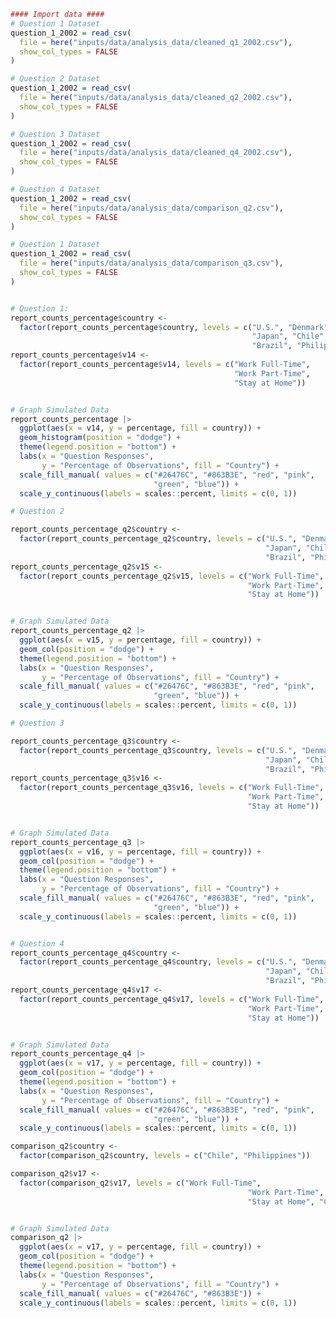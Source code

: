 ```r
#### Import data ####
# Question 1 Dataset
question_1_2002 = read_csv(
  file = here("inputs/data/analysis_data/cleaned_q1_2002.csv"),
  show_col_types = FALSE
)

# Question 2 Dataset
question_1_2002 = read_csv(
  file = here("inputs/data/analysis_data/cleaned_q2_2002.csv"),
  show_col_types = FALSE
)

# Question 3 Dataset
question_1_2002 = read_csv(
  file = here("inputs/data/analysis_data/cleaned_q4_2002.csv"),
  show_col_types = FALSE
)

# Question 4 Dataset
question_1_2002 = read_csv(
  file = here("inputs/data/analysis_data/comparison_q2.csv"),
  show_col_types = FALSE
)

# Question 1 Dataset
question_1_2002 = read_csv(
  file = here("inputs/data/analysis_data/comparison_q3.csv"),
  show_col_types = FALSE
)



```



```r
# Question 1: 
report_counts_percentage$country <- 
  factor(report_counts_percentage$country, levels = c("U.S.", "Denmark", 
                                                      "Japan", "Chile", 
                                                      "Brazil", "Philippines"))
report_counts_percentage$v14 <-
  factor(report_counts_percentage$v14, levels = c("Work Full-Time", 
                                                  "Work Part-Time", 
                                                  "Stay at Home"))


# Graph Simulated Data
report_counts_percentage |>
  ggplot(aes(x = v14, y = percentage, fill = country)) +
  geom_histogram(position = "dodge") +
  theme(legend.position = "bottom") +
  labs(x = "Question Responses",
       y = "Percentage of Observations", fill = "Country") +
  scale_fill_manual( values = c("#26476C", "#863B3E", "red", "pink", 
                                "green", "blue")) +
  scale_y_continuous(labels = scales::percent, limits = c(0, 1))
```


```r

# Question 2

report_counts_percentage_q2$country <- 
  factor(report_counts_percentage_q2$country, levels = c("U.S.", "Denmark", 
                                                         "Japan", "Chile", 
                                                         "Brazil", "Philippines"))
report_counts_percentage_q2$v15 <-
  factor(report_counts_percentage_q2$v15, levels = c("Work Full-Time", 
                                                     "Work Part-Time", 
                                                     "Stay at Home"))


# Graph Simulated Data
report_counts_percentage_q2 |>
  ggplot(aes(x = v15, y = percentage, fill = country)) +
  geom_col(position = "dodge") +
  theme(legend.position = "bottom") +
  labs(x = "Question Responses",
       y = "Percentage of Observations", fill = "Country") +
  scale_fill_manual( values = c("#26476C", "#863B3E", "red", "pink", 
                                "green", "blue")) +
  scale_y_continuous(labels = scales::percent, limits = c(0, 1))

```



```r

# Question 3

report_counts_percentage_q3$country <- 
  factor(report_counts_percentage_q3$country, levels = c("U.S.", "Denmark", 
                                                         "Japan", "Chile", 
                                                         "Brazil", "Philippines"))
report_counts_percentage_q3$v16 <-
  factor(report_counts_percentage_q3$v16, levels = c("Work Full-Time", 
                                                     "Work Part-Time", 
                                                     "Stay at Home"))


# Graph Simulated Data
report_counts_percentage_q3 |>
  ggplot(aes(x = v16, y = percentage, fill = country)) +
  geom_col(position = "dodge") +
  theme(legend.position = "bottom") +
  labs(x = "Question Responses",
       y = "Percentage of Observations", fill = "Country") +
  scale_fill_manual( values = c("#26476C", "#863B3E", "red", "pink", 
                                "green", "blue")) +
  scale_y_continuous(labels = scales::percent, limits = c(0, 1))



```



```r
# Question 4
report_counts_percentage_q4$country <- 
  factor(report_counts_percentage_q4$country, levels = c("U.S.", "Denmark", 
                                                         "Japan", "Chile", 
                                                         "Brazil", "Philippines"))
report_counts_percentage_q4$v17 <-
  factor(report_counts_percentage_q4$v17, levels = c("Work Full-Time", 
                                                     "Work Part-Time", 
                                                     "Stay at Home"))


# Graph Simulated Data
report_counts_percentage_q4 |>
  ggplot(aes(x = v17, y = percentage, fill = country)) +
  geom_col(position = "dodge") +
  theme(legend.position = "bottom") +
  labs(x = "Question Responses",
       y = "Percentage of Observations", fill = "Country") +
  scale_fill_manual( values = c("#26476C", "#863B3E", "red", "pink", 
                                "green", "blue")) +
  scale_y_continuous(labels = scales::percent, limits = c(0, 1))
```


```r
comparison_q2$country <- 
  factor(comparison_q2$country, levels = c("Chile", "Philippines"))

comparison_q2$v17 <-
  factor(comparison_q2$v17, levels = c("Work Full-Time", 
                                                     "Work Part-Time", 
                                                     "Stay at Home", "Can't Choose", "No Answer"))


# Graph Simulated Data
comparison_q2 |>
  ggplot(aes(x = v17, y = percentage, fill = country)) +
  geom_col(position = "dodge") +
  theme(legend.position = "bottom") +
  labs(x = "Question Responses",
       y = "Percentage of Observations", fill = "Country") +
  scale_fill_manual( values = c("#26476C", "#863B3E")) +
  scale_y_continuous(labels = scales::percent, limits = c(0, 1))
```



